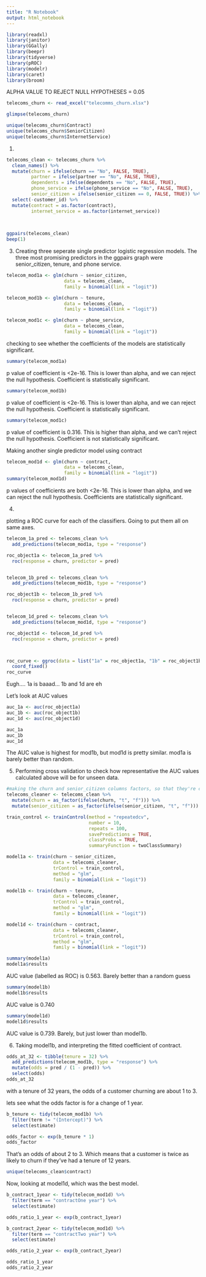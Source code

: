 ```yaml
---
title: "R Notebook"
output: html_notebook
---
```


```r
library(readxl)
library(janitor)
library(GGally)
library(beepr)
library(tidyverse)
library(pROC)
library(modelr)
library(caret)
library(broom)
```


ALPHA VALUE TO REJECT NULL HYPOTHESES = 0.05

```r
telecoms_churn <- read_excel("telecomms_churn.xlsx")

glimpse(telecoms_churn)
```
```r
unique(telecoms_churn$Contract)
unique(telecoms_churn$SeniorCitizen)
unique(telecoms_churn$InternetService)
```


1.
```r
telecoms_clean <- telecoms_churn %>% 
  clean_names() %>% 
  mutate(churn = ifelse(churn == "No", FALSE, TRUE),
         partner = ifelse(partner == "No", FALSE, TRUE),
         dependents = ifelse(dependents == "No", FALSE, TRUE),
         phone_service = ifelse(phone_service == "No", FALSE, TRUE),
         senior_citizen = ifelse(senior_citizen == 0, FALSE, TRUE)) %>% 
  select(-customer_id) %>% 
  mutate(contract = as.factor(contract),
         internet_service = as.factor(internet_service))
  
  

```

```r
ggpairs(telecoms_clean)
beep(1)
```

3. 
Creating three seperate single predictor logistic regression models. 
The three most promising predictors in the ggpairs graph were senior_citizen, tenure, and phone service.
```r
telecom_mod1a <- glm(churn ~ senior_citizen, 
                     data = telecoms_clean,
                     family = binomial(link = "logit"))

telecom_mod1b <- glm(churn ~ tenure,
                     data = telecoms_clean,
                     family = binomial(link = "logit"))

telecom_mod1c <- glm(churn ~ phone_service,
                     data = telecoms_clean, 
                     family = binomial(link = "logit"))
```

checking to see whether the coefficients of the models are statistically significant. 

```r
summary(telecom_mod1a)
```
p value of coefficient is <2e-16. This is lower than alpha, and we can reject the null hypothesis. Coefficient is statistically significant. 

```r
summary(telecom_mod1b)
```
p value of coefficient is <2e-16. This is lower than alpha, and we can reject the null hypothesis. Coefficient is statistically significant.

```r
summary(telecom_mod1c)
```
p value of coefficient is 0.316. This is higher than alpha, and we can't reject the null hypothesis. Coefficient is not statistically significant.

Making another single predictor model using contract
```r
telecom_mod1d <- glm(churn ~ contract,
                     data = telecoms_clean, 
                     family = binomial(link = "logit"))
summary(telecom_mod1d)
```
p values of coefficients are both <2e-16. This is lower than alpha, and we can reject the null hypothesis. Coefficients are statistically significant.


4. 

plotting a ROC curve for each of the classifiers. Going to put them all on same axes. 

```r
telecom_1a_pred <- telecoms_clean %>% 
  add_predictions(telecom_mod1a, type = "response")

roc_object1a <- telecom_1a_pred %>% 
  roc(response = churn, predictor = pred)


telecom_1b_pred <- telecoms_clean %>% 
  add_predictions(telecom_mod1b, type = "response")

roc_object1b <- telecom_1b_pred %>% 
  roc(response = churn, predictor = pred)


telecom_1d_pred <- telecoms_clean %>% 
  add_predictions(telecom_mod1d, type = "response")

roc_object1d <- telecom_1d_pred %>% 
  roc(response = churn, predictor = pred)



roc_curve <- ggroc(data = list("1a" = roc_object1a, "1b" = roc_object1b, "1d" = roc_object1d), legacy.axes = TRUE) +
  coord_fixed()
roc_curve
```

Eugh.... 1a is baaad... 1b and 1d are eh

Let's look at AUC values
```r
auc_1a <- auc(roc_object1a)
auc_1b <- auc(roc_object1b)
auc_1d <- auc(roc_object1d)

auc_1a
auc_1b
auc_1d
```
The AUC value is highest for mod1b, but mod1d is pretty similar. mod1a is barely better than random. 

5. 
Performing cross validation to check how representative the AUC values calculated above will be for unseen data. 
```r
#making the churn and senior_citizen columns factors, so that they're compatibe with caret package. 
telecoms_cleaner <- telecoms_clean %>% 
  mutate(churn = as_factor(ifelse(churn, "t", "f"))) %>% 
  mutate(senior_citizen = as_factor(ifelse(senior_citizen, "t", "f")))

train_control <- trainControl(method = "repeatedcv", 
                              number = 10,
                              repeats = 100, 
                              savePredictions = TRUE,
                              classProbs = TRUE,
                              summaryFunction = twoClassSummary)

model1a <- train(churn ~ senior_citizen, 
                 data = telecoms_cleaner,
                 trControl = train_control,
                 method = "glm",
                 family = binomial(link = "logit"))

model1b <- train(churn ~ tenure, 
                 data = telecoms_cleaner,
                 trControl = train_control,
                 method = "glm",
                 family = binomial(link = "logit"))

model1d <- train(churn ~ contract, 
                 data = telecoms_cleaner,
                 trControl = train_control,
                 method = "glm",
                 family = binomial(link = "logit"))
```
```r
summary(model1a)
model1a$results
```
AUC value (labelled as ROC) is 0.563. Barely better than a random guess

```r
summary(model1b)
model1b$results
```
AUC value is 0.740

```r
summary(model1d)
model1d$results
```

AUC value is 0.739. Barely, but just lower than model1b. 

6.
Taking model1b, and interpreting the fitted coefficient of contract. 

```r
odds_at_32 <- tibble(tenure = 32) %>% 
  add_predictions(telecom_mod1b, type = "response") %>% 
  mutate(odds = pred / (1 - pred)) %>% 
  select(odds)
odds_at_32
```
with a tenure of 32 years, the odds of a customer churning are about 1 to 3.  

lets see what the odds factor is for a change of 1 year. 
```r
b_tenure <- tidy(telecom_mod1b) %>% 
  filter(term != "(Intercept)") %>% 
  select(estimate)

odds_factor <- exp(b_tenure * 1)
odds_factor
```

That's an odds of about 2 to 3. Which means that a customer is twice as likely to churn if they've had a tenure of 12 years. 

```r
unique(telecoms_clean$contract)
```


Now, looking at model1d, which was the best model. 
```r
b_contract_1year <- tidy(telecom_mod1d) %>% 
  filter(term == "contractOne year") %>% 
  select(estimate)

odds_ratio_1_year <- exp(b_contract_1year)

b_contract_2year <- tidy(telecom_mod1d) %>% 
  filter(term == "contractTwo year") %>% 
  select(estimate)

odds_ratio_2_year <- exp(b_contract_2year)

odds_ratio_1_year
odds_ratio_2_year
```

